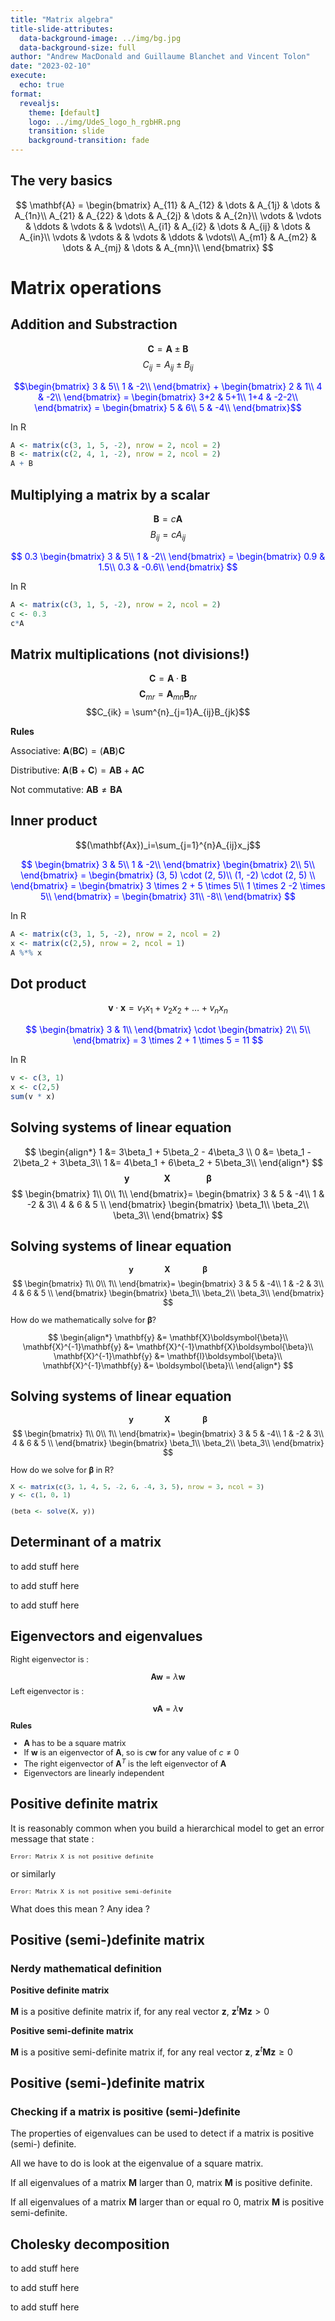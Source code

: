 ```yaml
---
title: "Matrix algebra"
title-slide-attributes: 
  data-background-image: ../img/bg.jpg
  data-background-size: full
author: "Andrew MacDonald and Guillaume Blanchet and Vincent Tolon"
date: "2023-02-10"
execute:
  echo: true
format: 
  revealjs:
    theme: [default]
    logo: ../img/UdeS_logo_h_rgbHR.png
    transition: slide
    background-transition: fade
---
```


## The very basics

$$
\mathbf{A} = \begin{bmatrix}
				A_{11} & A_{12} & \dots & A_{1j} & \dots & A_{1n}\\
				A_{21} & A_{22} & \dots & A_{2j} & \dots & A_{2n}\\
				\vdots & \vdots & \ddots & \vdots & & \vdots\\
			  A_{i1} & A_{i2} & \dots & A_{ij} & \dots & A_{in}\\
		    \vdots & \vdots & & \vdots & \ddots & \vdots\\
		    A_{m1} & A_{m2} & \dots & A_{mj} & \dots & A_{mn}\\
		\end{bmatrix}
$$

# Matrix operations
	
## Addition and Substraction

$$\mathbf{C} = \mathbf{A}\pm \mathbf{B}$$
$$C_{ij} = A_{ij} \pm B_{ij}$$

::: {style="color: blue;"}
$$\begin{bmatrix}
				3 & 5\\
				1 & -2\\
			\end{bmatrix} + 
			\begin{bmatrix}
				2 & 1\\
				4 & -2\\
			\end{bmatrix} = 
			\begin{bmatrix}
				3+2 & 5+1\\
				1+4 & -2-2\\
			\end{bmatrix} = 
			\begin{bmatrix}
				5 & 6\\
				5 & -4\\
			\end{bmatrix}$$
:::

In R

```r
A <- matrix(c(3, 1, 5, -2), nrow = 2, ncol = 2)
B <- matrix(c(2, 4, 1, -2), nrow = 2, ncol = 2)
A + B
```

## Multiplying a matrix by a scalar
	
$$\mathbf{B} = c\mathbf{A}$$
$$B_{ij} = cA_{ij}$$
	
::: {style="color: blue;"}
$$
			0.3 \begin{bmatrix}
				3 & 5\\
				1 & -2\\
			\end{bmatrix} =  
			\begin{bmatrix}
				0.9 & 1.5\\
				0.3 & -0.6\\
			\end{bmatrix}
$$
:::		

In R

```r
A <- matrix(c(3, 1, 5, -2), nrow = 2, ncol = 2)
c <- 0.3
c*A 
```

## Matrix multiplications (not divisions!)
	
$$\mathbf{C} = \mathbf{A} \cdot \mathbf{B}$$
$$\mathbf{C}_{mr} = \mathbf{A}_{mn}\mathbf{B}_{nr}$$
$$C_{ik} = \sum^{n}_{j=1}A_{ij}B_{jk}$$

**Rules**
	
Associative: $\mathbf{A}(\mathbf{B}\mathbf{C}) = (\mathbf{A}\mathbf{B})\mathbf{C}$ 
	
Distributive: $\mathbf{A}(\mathbf{B} + \mathbf{C}) = \mathbf{A}\mathbf{B}+\mathbf{A}\mathbf{C}$
	
Not commutative: $\mathbf{A}\mathbf{B} \neq \mathbf{B}\mathbf{A}$


## Inner product
$$(\mathbf{Ax})_i=\sum_{j=1}^{n}A_{ij}x_j$$

:::{style="color: blue;"}
$$
  \begin{bmatrix}
    3 & 5\\
    1 & -2\\
  \end{bmatrix}
  \begin{bmatrix}
    2\\ 5\\
  \end{bmatrix} = 
  \begin{bmatrix}
    (3, 5) \cdot (2, 5)\\
    (1, -2) \cdot (2, 5) \\
  \end{bmatrix} = 
  \begin{bmatrix}
    3 \times 2 + 5 \times 5\\
    1 \times 2 -2 \times 5\\
  \end{bmatrix} = 
  \begin{bmatrix}
    31\\
    -8\\
  \end{bmatrix}
$$
:::

In R

```r
A <- matrix(c(3, 1, 5, -2), nrow = 2, ncol = 2)
x <- matrix(c(2,5), nrow = 2, ncol = 1)
A %*% x
```

## Dot product
$$\mathbf{v} \cdot \mathbf{x}= v_1x_1+v_2x_2+\dots + v_nx_n$$

:::{style="color: blue;"}
$$
			\begin{bmatrix}
				3 & 1\\
			\end{bmatrix}
			\cdot
			\begin{bmatrix}
				2\\ 5\\
			\end{bmatrix} = 
				3 \times  2 + 1 \times 5 = 11
$$
:::

In R

```r
v <- c(3, 1)
x <- c(2,5)
sum(v * x)
```

## Solving systems of linear equation

$$
\begin{align*}
		1 &= 3\beta_1 + 5\beta_2 - 4\beta_3 \\
		0 &= \beta_1 - 2\beta_2 + 3\beta_3\\
		1 &= 4\beta_1 + 6\beta_2 + 5\beta_3\\
	\end{align*}
$$
$$
\mathbf{y} \,\,\,\,\,\,\,\,\,\,\qquad \mathbf{X} \,\,\,\,\,\,\,\,\,\,\,\qquad \boldsymbol{\beta} 
$$
$$
		\begin{bmatrix}
			1\\ 0\\ 1\\
		\end{bmatrix}=
		\begin{bmatrix}
			3 & 5 & -4\\
			1 & -2 & 3\\
			4 & 6 & 5 \\
		\end{bmatrix}
		\begin{bmatrix}
			\beta_1\\ \beta_2\\ \beta_3\\
		\end{bmatrix}
$$

## Solving systems of linear equation

::: {style="font-size: 0.9em"}
$$
\mathbf{y} \,\,\,\,\,\,\,\,\,\,\qquad \mathbf{X} \,\,\,\,\,\,\,\,\,\,\,\qquad \boldsymbol{\beta} 
$$
$$
		\begin{bmatrix}
			1\\ 0\\ 1\\
		\end{bmatrix}=
		\begin{bmatrix}
			3 & 5 & -4\\
			1 & -2 & 3\\
			4 & 6 & 5 \\
		\end{bmatrix}
		\begin{bmatrix}
			\beta_1\\ \beta_2\\ \beta_3\\
		\end{bmatrix}
$$

How do we mathematically solve for $\boldsymbol{\beta}$?

$$
	\begin{align*}
		\mathbf{y} &= \mathbf{X}\boldsymbol{\beta}\\
		\mathbf{X}^{-1}\mathbf{y} &= \mathbf{X}^{-1}\mathbf{X}\boldsymbol{\beta}\\
		\mathbf{X}^{-1}\mathbf{y} &= \mathbf{I}\boldsymbol{\beta}\\
		\mathbf{X}^{-1}\mathbf{y} &= \boldsymbol{\beta}\\
	\end{align*}
$$
:::

## Solving systems of linear equation

::: {style="font-size: 0.9em"}
$$
\mathbf{y} \,\,\,\,\,\,\,\,\,\,\qquad \mathbf{X} \,\,\,\,\,\,\,\,\,\,\,\qquad \boldsymbol{\beta} 
$$
$$
		\begin{bmatrix}
			1\\ 0\\ 1\\
		\end{bmatrix}=
		\begin{bmatrix}
			3 & 5 & -4\\
			1 & -2 & 3\\
			4 & 6 & 5 \\
		\end{bmatrix}
		\begin{bmatrix}
			\beta_1\\ \beta_2\\ \beta_3\\
		\end{bmatrix}
$$

How do we solve for $\boldsymbol{\beta}$ in R?

```r
X <- matrix(c(3, 1, 4, 5, -2, 6, -4, 3, 5), nrow = 3, ncol = 3)
y <- c(1, 0, 1)

(beta <- solve(X, y))
```
:::


## Determinant of a matrix

to add stuff here

to add stuff here

to add stuff here

## Eigenvectors and eigenvalues
	
::: {style="font-size: 0.9em"}
Right eigenvector is :
	
$$\mathbf{A}\mathbf{w} = \lambda\mathbf{w}$$
Left eigenvector is :
	
$$\mathbf{v}\mathbf{A} = \lambda\mathbf{v}$$
	
**Rules**

- $\mathbf{A}$ has to be a square matrix
- If $\mathbf{w}$ is an eigenvector of $\mathbf{A}$, so is $c\mathbf{w}$ for any value of $c \neq0$
- The right eigenvector of $\mathbf{A}^T$ is the left eigenvector of $\mathbf{A}$
- Eigenvectors are linearly independent
:::

## Positive definite matrix

It is reasonably common when you build a hierarchical model to get an error message that state :

:::{style="font-size: 0.8em"}
`Error: Matrix X is not positive definite`
:::

or similarly

:::{style="font-size: 0.8em"}
`Error: Matrix X is not positive semi-definite`
:::

What does this mean ? Any idea ?

## Positive (semi-)definite matrix
### Nerdy mathematical definition

**Positive definite matrix**

$\mathbf{M}$ is a positive definite matrix if, for any real vector $\mathbf{z}$, $\mathbf{z}^t\mathbf{M}\mathbf{z} > 0$

**Positive semi-definite matrix**

$\mathbf{M}$ is a positive semi-definite matrix if, for any real vector $\mathbf{z}$, $\mathbf{z}^t\mathbf{M}\mathbf{z} \ge 0$

## Positive (semi-)definite matrix
### Checking if a matrix is positive (semi-)definite

The properties of eigenvalues can be used to detect if a matrix is positive (semi-) definite.

All we have to do is look at the eigenvalue of a square matrix. 

If all eigenvalues of a matrix $\mathbf{M}$ larger than 0, matrix $\mathbf{M}$ is positive definite.

If all eigenvalues of a matrix $\mathbf{M}$ larger than or equal ro 0, matrix $\mathbf{M}$ is positive semi-definite.

## Cholesky decomposition


to add stuff here

to add stuff here

to add stuff here

